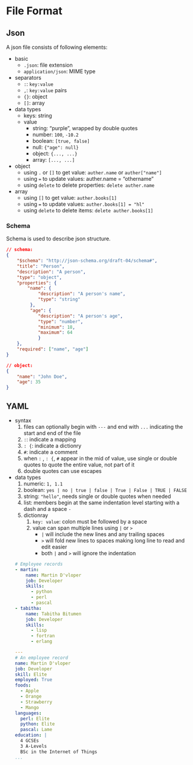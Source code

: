 # File Format

## Json

A json file consists of following elements:

* basic
    * `.json`: file extension
    * `application/json`: MIME type
* separators
    * `:`: `key:value`
    * `,`: `key:value` pairs
    * `{}`: object
    * `[]`: array
* data types	
    * keys: string
    * value
        * string: "purple", wrapped by double quotes
        * number: `100`, `-10.2`
        * boolean: `[true, false]`
        * null: `{"age": null}`
        * object: `{..., ...}`
        * array: `[..., ...]`
* object
    * using `.` or  `[]` to get value: `auther.name` or `auther["name"]`
    * using `=` to update values: auther.name = "othername"
    * using `delete` to delete properties: `delete auther.name`
* array
    * using `[]` to get value: `auther.books[1]`
    * using `=` to update values: `auther.books[1] = "hl"`
    * using `delete` to delete items: `delete auther.books[1]`

### Schema {-}

Schema is used to describe json structure.

```json
// schema:
{ 
    "$schema": "http://json-schema.org/draft-04/schema#", 
    "title": "Person", 
    "description": "A person", 
    "type": "object",
    "properties": { 
        "name": { 
            "description": "A person's name", 
            "type": "string" 
         },
         "age": {
            "description": "A person's age",
            "type": "number", 
            "minimum": 18,
            "maximum": 64
            } 
    },
    "required": ["name", "age"]
}
```
```json
// object:
{
    "name": "John Doe",
    "age": 35
}
```

## YAML {#ff-yaml}

* syntax
    1. files can optionally begin with `---` and end with `...` indicating the start and end of the file
    2. `: `: indicate a mapping
    3. `: {`: indicate a dictionry
    4. ` #`: indicate a comment
    5. when `: ` , `: {`, ` #` appear in the mid of value, use single or double quotes to quote the entire value, not part of it
    6. double quotes can use escapes
* data types
    1. numeric: `1, 1.1`
    2. boolean: `yes | no | true | false | True | False | TRUE | FALSE`
    3. string: `"hello"`, needs single or double quotes when needed
    4. list: members begin at the same indentation level starting with a dash and a space `- `
    5. dictionray
        1. `key: value`: colon must be followed by a space
        2. value can span multiple lines using `|` or `>`
            * `|` will include the new lines and any trailing spaces
            * `>` will fold new lines to spaces making long line to read and edit easier
            * both `|` and `>` will ignore the indentation

    ```yaml
    # Employee records
    - martin: 
        name: Martin D'vloper
        job: Developer
        skills:
          - python
          - perl
          - pascal
    - tabitha:
        name: Tabitha Bitumen
        job: Developer
        skills:
          - lisp
          - fortran
          - erlang
    
    --- 
    # An employee record
    name: Martin D'vloper
    job: Developer
    skill: Elite
    employed: True
    foods:
      - Apple
      - Orange
      - Strawberry
      - Mango
    languages:
      perl: Elite
      python: Elite
      pascal: Lame
    education: |
      4 GCSEs
      3 A-Levels
      BSc in the Internet of Things
    ...
    ```
